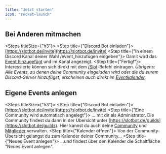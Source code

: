 ```yaml
---
title: "Jetzt starten"
icon: "rocket-launch"
---
```


## Bei Anderen mitmachen

<Steps titleSize={"h3"}>
	<Step title={"Discord Bot einladen"}>
		[https://slotbot.de/invite](https://slotbot.de/invite)
	</Step>
	<Step title={"In einem Discord Kanal deiner Wahl /event_hinzufügen eingeben"}>
		Damit wird das [Event hinzugefügt](/integrationen/discord/bot-befehle/event-hinzufügen) und im Kanal angezeigt.
	</Step>
	<Step title={"Fertig!"}>
		Interessierte können sich direkt mit dem [/Slot](/integrationen/discord/bot-befehle/slot)-Befehl eintragen.
	</Step>
</Steps>
_Übrigens: Alle Events, zu denen deine Community eingeladen wird oder die du eurem Discord-Server hinzufügst, erscheinen auch direkt im [Eventkalender](/events/eventkalender)._

<Columns cols={2}>
	<Card title={"Discord Bot einladen"} href={"https://slotbot.de/invite"} img={"/images/start/start-discord.png"}/>
</Columns>

## Eigene Events anlegen

<Steps titleSize={"h3"}>
	<Step title={"Discord Bot einladen"}>
		[https://slotbot.de/invite](https://slotbot.de/invite)
	</Step>
	<Step title={"Eine Community wird automatisch angelegt"}>
		... mit dir als Administrator. Die Community findest du dann in der Übersicht unter [https://slotbot.de/guilds](https://slotbot.de/guilds). Hier kannst du auch deine [Community](/communities/konfiguration) und [Mitglieder](/communities/mitglieder) verwalten.
	</Step>
	<Step title={"Kalender öffnen"}>
		Von der Community-Übersicht gelangst du zum Kalender deiner Community...
	</Step>
	<Step title={"Neues Event anlegen"}>
		...und findest über den Kalender die Schaltfläche "Neues Event anlegen".
	</Step>
</Steps>

